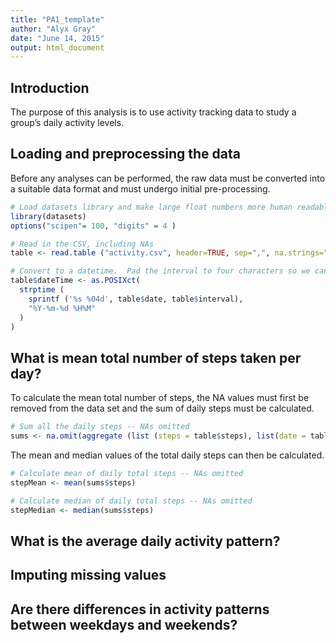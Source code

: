 ```yaml
---
title: "PA1_template"
author: "Alyx Gray"
date: "June 14, 2015"
output: html_document
---
```


## Introduction

The purpose of this analysis is to use activity tracking data to study a group's daily activity levels.

## Loading and preprocessing the data

Before any analyses can be performed, the raw data must be converted into a suitable data format and must undergo initial pre-processing.

```r
# Load datasets library and make large float numbers more human readable (get rid of scientific notation)
library(datasets)
options("scipen"= 100, "digits" = 4 )
```

```r
# Read in the CSV, including NAs
table <- read.table ("activity.csv", header=TRUE, sep=",", na.strings="NA")
```

```r
# Convert to a datetime.  Pad the interval to four characters so we can use strptime
table$dateTime <- as.POSIXct(
  strptime (
    sprintf ('%s %04d', table$date, table$interval),
    "%Y-%m-%d %H%M"
  )
)
```

## What is mean total number of steps taken per day?

To calculate the mean total number of steps, the NA values must first be removed from the data set and the sum of daily steps must be calculated.

```r
# Sum all the daily steps -- NAs omitted
sums <- na.omit(aggregate (list (steps = table$steps), list(date = table$date), FUN = sum))
```

The mean and median values of the total daily steps can then be calculated.

```r
# Calculate mean of daily total steps -- NAs omitted
stepMean <- mean(sums$steps)
```

```r
# Calculate median of daily total steps -- NAs omitted
stepMedian <- median(sums$steps)
```

## What is the average daily activity pattern?

## Imputing missing values

## Are there differences in activity patterns between weekdays and weekends?


